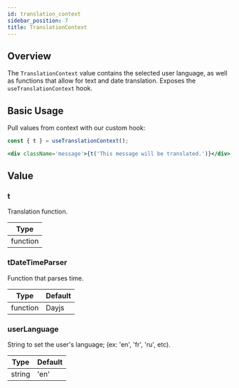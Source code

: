 ```yaml
---
id: translation_context
sidebar_position: 7
title: TranslationContext
---
```


## Overview

The `TranslationContext` value contains the selected user language, as well as functions that allow for text and date translation. Exposes the `useTranslationContext` hook.

## Basic Usage

Pull values from context with our custom hook:

```jsx
const { t } = useTranslationContext();

<div className='message'>{t('This message will be translated.')}</div>;
```

## Value

### t

Translation function.

| Type     |
| -------- |
| function |

### tDateTimeParser

Function that parses time.

| Type     | Default |
| -------- | ------- |
| function | Dayjs   |

### userLanguage

String to set the user's language; (ex: 'en', 'fr', 'ru', etc).

| Type   | Default |
| ------ | ------- |
| string | 'en'    |
